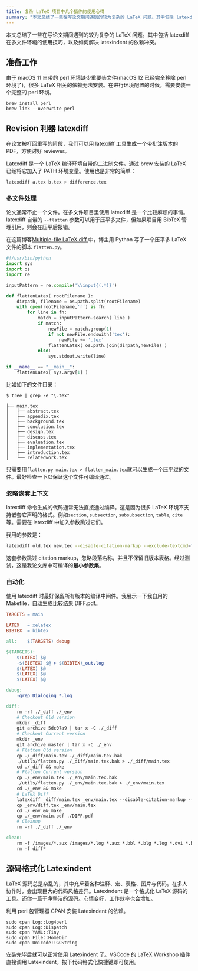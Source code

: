 ```yaml
---
title: 复杂 LaTeX 项目中几个插件的使用心得
summary: "本文总结了一些在写论文期间遇到的较为复杂的 LaTeX 问题。其中包括 latexdiff 在多文件环境的使用技巧，以及如何解决 latexindent 的依赖冲突。"
---
```


本文总结了一些在写论文期间遇到的较为复杂的 LaTeX 问题。其中包括 latexdiff 在多文件环境的使用技巧，以及如何解决 latexindent 的依赖冲突。



## 准备工作

由于 macOS 11 自带的 perl 环境缺少重要头文件(macOS 12 已经完全移除 perl 环境了)，很多 LaTeX 相关的依赖无法安装。在进行环境配置的时候，需要安装一个完整的 perl 环境。

```shell
brew install perl
brew link --overwrite perl
```

## Revision 利器 latexdiff

在论文被打回重写的阶段，我们可以用 latexdiff 工具生成一个带批注版本的 PDF，方便讨好 reviewer。

Latexdiff 是一个 LaTeX 编译环境自带的二进制文件。通过 brew 安装的 LaTeX 已经将它加入了 PATH 环境变量。使用也是非常的简单：

```bash
latexdiff a.tex b.tex > difference.tex
```

### 多文件处理

论文通常不止一个文件。在多文件项目里使用 latexdiff 是一个比较麻烦的事情。latexdiff 自带的 `--flatten` 参数可以用于压平多文件，但如果项目用 BibTeX 管理引用，则会在压平后报错。

在这篇博客[Multiple-file LaTeX diff ](http://dropbearcode.blogspot.com/2011/09/multiple-file-latex-diff.html)中，博主用 Python 写了一个压平多 LaTeX 文件的脚本 `flatten.py`。

```python filename=flatten.py
#!/usr/bin/python
import sys
import os
import re

inputPattern = re.compile('\\input{(.*)}')

def flattenLatex( rootFilename ):
    dirpath, filename = os.path.split(rootFilename)
    with open(rootFilename,'r') as fh:
        for line in fh:
            match = inputPattern.search( line )
            if match:
                newFile = match.group(1)
                if not newFile.endswith('tex'):
                    newFile += '.tex'
                flattenLatex( os.path.join(dirpath,newFile) )
            else:
                sys.stdout.write(line)

if __name__ == "__main__":
    flattenLatex( sys.argv[1] )
```

比如如下的文件目录：

```
$ tree | grep -e "\.tex"

├── main.tex
│   ├── abstract.tex
│   ├── appendix.tex
│   ├── background.tex
│   ├── conclusion.tex
│   ├── design.tex
│   ├── discuss.tex
│   ├── evaluation.tex
│   ├── implementation.tex
│   ├── introduction.tex
│   └── relatedwork.tex
```

只需要用`flatten.py main.tex > flatten_main.tex`就可以生成一个压平过的文件。最好检查一下以保证这个文件可编译通过。

### 忽略嵌套上下文

latexdiff 命令生成的代码通常无法直接通过编译。这是因为很多 LaTeX 环境不支持嵌套它声明的格式。例如`section`, `subsection`, `subsubsection`, `table`, `cite`等。需要在 latexdiff 中加入参数跳过它们。

我用的参数是：

```bash
latexdiff old.tex new.tex --disable-citation-markup --exclude-textcmd="section,subsection,subsubsection" --config="PICTUREENV=(?:picture|DIFnomarkup|table)[\w\d*@]*"
```

这套参数跳过 citation markup，忽略段落名称，并且不保留旧版本表格。经过测试，这是我论文库中可编译的**最小参数集**。

### 自动化

使用 latexdiff 时最好保留所有版本的编译中间件。我展示一下我自用的 Makefile，自动生成比较结果 DIFF.pdf。

```makefile filename=Makefile
TARGETS = main

LATEX	= xelatex
BIBTEX	= bibtex

all:    $(TARGETS) debug

$(TARGETS):
	$(LATEX) $@
	-$(BIBTEX) $@ > $(BIBTEX)_out.log
	$(LATEX) $@
	$(LATEX) $@
	$(LATEX) $@

debug:
	-grep Dialoging *.log

diff:
	rm -rf ./_diff ./_env
	# Checkout Old version
	mkdir _diff
	git archive 5dc07a9 | tar x -C ./_diff
	# Checkout Current version
	mkdir _env
	git archive master | tar x -C ./_env
	# Flatten Old version
	cp ./_diff/main.tex ./_diff/main.tex.bak
	./utils/flatten.py ./_diff/main.tex.bak > ./_diff/main.tex
	cd ./_diff && make
	# Flatten Current version
	cp ./_env/main.tex ./_env/main.tex.bak
	./utils/flatten.py ./_env/main.tex.bak > ./_env/main.tex
	cd ./_env && make
	# LaTeX Diff
	latexdiff _diff/main.tex _env/main.tex --disable-citation-markup --exclude-textcmd="section,subsection,subsubsection" --config="PICTUREENV=(?:picture|DIFnomarkup|table)[\w\d*@]*" > _env/diff.tex
	cp _env/diff.tex _env/main.tex
	cd ./_env && make
	cp ./_env/main.pdf ./DIFF.pdf
	# Cleanup
	rm -rf ./_diff ./_env

clean:
	rm -f /images/*.aux /images/*.log *.aux *.bbl *.blg *.log *.dvi *.bak *~ $(TARGETS:%=%.pdf)
	rm -f diff*
```

## 源码格式化 Latexindent

LaTeX 源码总是杂乱的，其中充斥着各种注释、宏、表格、图片与代码。在多人协作时，会出现巨大的代码风格差异。Latexindent 是一个格式化 LaTeX 源码的工具。还你一篇干净整洁的源码。心情变好，工作效率也会增加。

利用 perl 包管理器 CPAN 安装 Latexindent 的依赖。

```shell
sudo cpan Log::Log4perl
sudo cpan Log::Dispatch
sudo cpan YAML::Tiny
sudo cpan File::HomeDir
sudo cpan Unicode::GCString
```

安装完毕后就可以正常使用 Latexindent 了。VSCode 的 LaTeX Workshop 插件直接调用 Latexindent，按下代码格式化快捷键即可使用。
